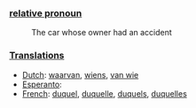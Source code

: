 ===[[relative pronoun]]===

:The car whose owner had an accident

===[[Translation]]s===

*[[Dutch]]: [[waarvan]], [[wiens]], [[van wie]]
*[[Esperanto]]: [[]]
*[[French]]: [[duquel]], [[duquelle]], [[duquels]], [[duquelles]]